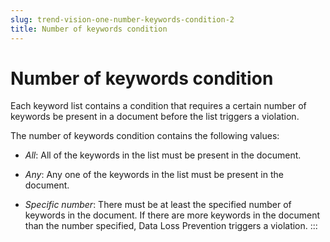 ```yaml
---
slug: trend-vision-one-number-keywords-condition-2
title: Number of keywords condition
---
```

# Number of keywords condition

Each keyword list contains a condition that requires a certain number of keywords be present in a document before the list triggers a violation.

The number of keywords condition contains the following values:

- *All*: All of the keywords in the list must be present in the document.

- *Any*: Any one of the keywords in the list must be present in the document.

- *Specific number*: There must be at least the specified number of keywords in the document. If there are more keywords in the document than the number specified, Data Loss Prevention triggers a violation.
:::
